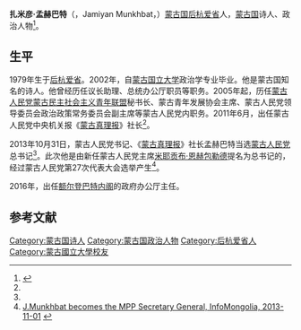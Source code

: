 '''扎米彦·孟赫巴特'''（{{lang-mn|Жамъянгийн Мөнхбат}}，Jamiyan Munkhbat，{{bd|1979年|||}}）[[蒙古国|蒙古国]][[后杭爱省|后杭爱省]]人，[[蒙古国|蒙古国]]诗人、政治人物<ref name=sina>{{Cite web |url=http://news.sina.com.cn/w/2013-11-01/105828593106.shtml |title=孟赫巴特当选蒙古人民党总书记，新浪，2013-11-01 |accessdate=2014-05-15 |archive-date=2014-05-17 |archive-url=https://web.archive.org/web/20140517161238/http://news.sina.com.cn/w/2013-11-01/105828593106.shtml |dead-url=no }}</ref>。

==生平==
1979年生于[[后杭爱省|后杭爱省]]。2002年，自[[蒙古国立大学|蒙古国立大学]]政治学专业毕业。他是蒙古国知名的诗人。他曾经历任议长助理、总统办公厅职员等职务。2005年起，历任[[蒙古人民党|蒙古人民党]][[蒙古民主社会主义青年联盟|蒙古民主社会主义青年联盟]]秘书长、蒙古青年发展协会主席、蒙古人民党领导委员会政治政策常务委员会副主席等蒙古人民党内职务。2011年6月，出任蒙古人民党中央机关报《[[蒙古真理报|蒙古真理报]]》社长<ref name=sina/>。

2013年10月31日，蒙古人民党书记、《[[蒙古真理报|蒙古真理报]]》社长孟赫巴特当选[[蒙古人民党|蒙古人民党]]总书记<ref name=sina/>。此次他是由新任蒙古人民党主席[[米耶贡布·恩赫包勒德|米耶贡布·恩赫包勒德]]提名为总书记的，经过蒙古人民党第27次代表大会选举产生<ref>[http://www.infomongolia.com/ct/ci/6960 J.Munkhbat becomes the MPP Secretary General, InfoMongolia, 2013-11-01] {{webarchive|url=https://web.archive.org/web/20140517121657/http://www.infomongolia.com/ct/ci/6960 |date=2014-05-17 }}</ref>。

2016年，出任[[额尔登巴特内阁|额尔登巴特内阁]]的政府办公厅主任。

==参考文献==
{{reflist}}

{{Leaders of CPM}}
{{DEFAULTSORT:Munkhbat}}
[[Category:蒙古国诗人|Category:蒙古国诗人]]
[[Category:蒙古国政治人物|Category:蒙古国政治人物]]
[[Category:后杭爱省人|Category:后杭爱省人]]
[[Category:蒙古國立大學校友|Category:蒙古國立大學校友]]